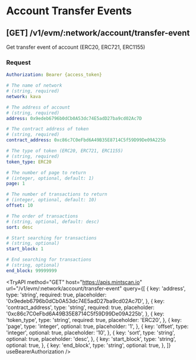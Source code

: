 
# Account Transfer Events

## **[GET]** /v1/evm/:network/account/transfer-event

Get transfer event of account (ERC20, ERC721, ERC1155)

### Request

```yaml filename="Headers"
Authorization: Bearer {access_token}
```

```yaml filename="Parameters"
# The name of network
# (string, required)
network: kava
```

```yaml filename="Queries"
# The address of account
# (string, required)
address: 0x9edeb6796b0dCb0A53dc74E5adD27ba9cd02Ac7D

# The contract address of token
# (string, required)
contract_address: 0xc86c7C0eFbd6A49B35E8714C5f59D99De09A225b

# The type of token (ERC20, ERC721, ERC1155)
# (string, required)
token_type: ERC20

# The number of page to return
# (integer, optional, default: 1)
page: 1

# The number of transactions to return
# (integer, optional, default: 10)
offset: 10

# The order of transactions
# (string, optional, default: desc)
sort: desc

# Start searching for transactions
# (string, optional)
start_block: 1

# End searching for transactions
# (string, optional)
end_block: 99999999
```

<TryAPI
  method="GET"
  host="https://apis.mintscan.io"
  url="/v1/evm/:network/account/transfer-event"
  query={[
    {
      key: 'address',
      type: 'string',
      required: true,
      placeholder: '0x9edeb6796b0dCb0A53dc74E5adD27ba9cd02Ac7D',
    },
    {
      key: 'contract_address',
      type: 'string',
      required: true,
      placeholder: '0xc86c7C0eFbd6A49B35E8714C5f59D99De09A225b',
    },
    {
      key: 'token_type',
      type: 'string',
      required: true,
      placeholder: 'ERC20',
    },
    {
      key: 'page',
      type: 'integer',
      optional: true,
      placeholder: '1',
    },
    {
      key: 'offset',
      type: 'integer',
      optional: true,
      placeholder: '10',
    },
    {
      key: 'sort',
      type: 'string',
      optional: true,
      placeholder: 'desc',
    },
    {
      key: 'start_block',
      type: 'string',
      optional: true,
    },
    {
      key: 'end_block',
      type: 'string',
      optional: true,
    },
  ]}
  useBearerAuthorization
/>
